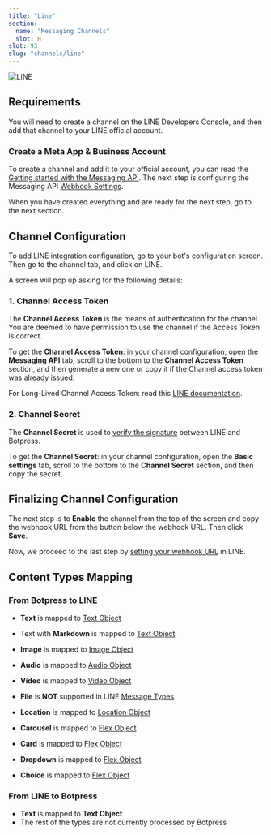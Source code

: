 ```yaml
---
title: "Line"
section:
  name: "Messaging Channels"
  slot: H
slot: 93
slug: "channels/line"
---
```


![LINE](/line-banner.png)

## Requirements

You will need to create a channel on the LINE Developers Console, and then add that channel to your LINE official account.

### Create a Meta App & Business Account

To create a channel and add it to your official account, you can read the [Getting started with the Messaging API](https://developers.line.biz/en/docs/messaging-api/getting-started/). The next step is configuring the Messaging API [Webhook Settings](https://developers.line.biz/en/docs/messaging-api/building-bot).

When you have created everything and are ready for the next step, go to the next section.

## Channel Configuration

To add LINE integration configuration, go to your bot's configuration screen. Then go to the channel tab, and click on LINE.

A screen will pop up asking for the following details:

### 1. Channel Access Token

The **Channel Access Token** is the means of authentication for the channel. You are deemed to have permission to use the channel if the Access Token is correct.

To get the **Channel Access Token**: in your channel configuration, open the **Messaging API** tab, scroll to the bottom to the **Channel Access Token** section, and then generate a new one or copy it if the Channel access token was already issued.

For Long-Lived Channel Access Token: read this [LINE documentation](https://developers.line.biz/en/docs/messaging-api/channel-access-tokens/#long-lived-channel-access-tokens).

### 2. Channel Secret

The **Channel Secret** is used to [verify the signature](https://developers.line.biz/en/docs/messaging-api/receiving-messages/#verifying-signatures) between LINE and Botpress.

To get the **Channel Secret**: in your channel configuration, open the **Basic settings** tab, scroll to the bottom to the **Channel Secret** section, and then copy the secret.

## Finalizing Channel Configuration

The next step is to **Enable** the channel from the top of the screen and copy the webhook URL from the button below the webhook URL. Then click **Save**.

Now, we proceed to the last step by [setting your webhook URL](https://developers.line.biz/en/docs/messaging-api/building-bot/#setting-webhook-url) in LINE.

## Content Types Mapping

### From Botpress to LINE

- **Text** is mapped to [Text Object](https://developers.line.biz/en/docs/messaging-api/message-types/#text-messages)

- Text with **Markdown** is mapped to [Text Object](https://developers.line.biz/en/docs/messaging-api/message-types/#text-messages)

- **Image** is mapped to [Image Object](https://developers.line.biz/en/docs/messaging-api/message-types/#image-messages)

- **Audio** is mapped to [Audio Object](https://developers.line.biz/en/docs/messaging-api/message-types/#audio-messages)

- **Video** is mapped to [Video Object](https://developers.line.biz/en/docs/messaging-api/message-types/#video-messages)

- **File** is **NOT** supported in LINE [Message Types](https://developers.line.biz/en/docs/messaging-api/message-types/)

- **Location** is mapped to [Location Object](https://developers.line.biz/en/docs/messaging-api/message-types/#location-messages)

- **Carousel** is mapped to [Flex Object](https://developers.line.biz/en/docs/messaging-api/message-types/#flex-messages)

- **Card** is mapped to [Flex Object](https://developers.line.biz/en/docs/messaging-api/message-types/#flex-messages)

- **Dropdown** is mapped to [Flex Object](https://developers.line.biz/en/docs/messaging-api/message-types/#flex-messages)

- **Choice** is mapped to [Flex Object](https://developers.line.biz/en/docs/messaging-api/message-types/#flex-messages)

### From LINE to Botpress

- **Text** is mapped to **Text Object**
- The rest of the types are not currently processed by Botpress
